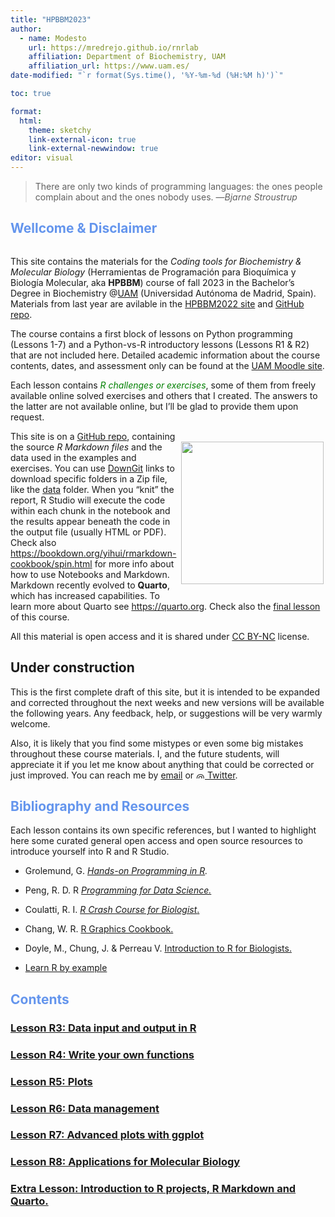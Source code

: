```yaml
---
title: "HPBBM2023"
author: 
  - name: Modesto
    url: https://mredrejo.github.io/rnrlab
    affiliation: Department of Biochemistry, UAM
    affiliation_url: https://www.uam.es/
date-modified: "`r format(Sys.time(), '%Y-%m-%d (%H:%M h)')`"

toc: true

format:
  html:
    theme: sketchy
    link-external-icon: true
    link-external-newwindow: true
editor: visual
---
```


> There are only two kinds of programming languages: the ones people complain about and the ones nobody uses. ---*Bjarne Stroustrup*

## [Wellcome & Disclaimer]{style="color:cornflowerblue"}

::: {#p style="float: left; position: relative; top: 0px; padding: 0px;"}
This site contains the materials for the *Coding tools for Biochemistry & Molecular Biology* (Herramientas de Programación para Bioquímica y Biología Molecular, aka **HPBBM**) course of fall 2023 in the Bachelor's Degree in Biochemistry \@[UAM](www.uam.es) (Universidad Autónoma de Madrid, Spain). Materials from last year are avilable in the [HPBBM2022 site](https://mredrejo.github.io/HPBBM2022/) and [GitHub repo](https://github.com/mredrejo/HPBBM2022).

The course contains a first block of lessons on Python programming (Lessons 1-7) and a Python-vs-R introductory lessons (Lessons R1 & R2) that are not included here. Detailed academic information about the course contents, dates, and assessment only can be found at the [UAM Moodle site](https://moodle.uam.es/).

Each lesson contains [*R challenges or exercises*]{style="color:green"}, some of them from freely available online solved exercises and others that I created. The answers to the latter are not available online, but I'll be glad to provide them upon request.
:::

::: {style="float: right; position: relative; top: 0px; padding: 3px;"}
![](HPBBM2023.png){width="228"}
:::

This site is on a [GitHub repo](https://github.com/mredrejo/HPBBM2023), containing the source *R Markdown files* and the data used in the examples and exercises. You can use [DownGit](https://yehonal.github.io/DownGit/#/home) links to download specific folders in a Zip file, like the [data](https://minhaskamal.github.io/DownGit/#/home?url=https://github.com/mredrejo/HPBBM2022/tree/main/data) folder. When you "knit" the report, R Studio will execute the code within each chunk in the notebook and the results appear beneath the code in the output file (usually HTML or PDF). Check also <https://bookdown.org/yihui/rmarkdown-cookbook/spin.html> for more info about how to use Notebooks and Markdown. Markdown recently evolved to **Quarto**, which has increased capabilities. To learn more about Quarto see <https://quarto.org>. Check also the [final lesson](Lesson_E_markdown/E_markdown.html) of this course.

All this material is open access and it is shared under [CC BY-NC](https://creativecommons.org/licenses/by-nc/2.0/) license.

::: callout-warning
## Under construction
:::

This is the first complete draft of this site, but it is intended to be expanded and corrected throughout the next weeks and new versions will be available the following years. Any feedback, help, or suggestions will be very warmly welcome.

Also, it is likely that you find some mistypes or even some big mistakes throughout these course materials. I, and the future students, will appreciate it if you let me know about anything that could be corrected or just improved. You can reach me by [email](mailto::modesto.redrejo@uam.es) or [![](index_files/tw.png "@mredrejo"){width="14" height="11"} Twitter](https://twitter.com/mredrejo "Twitter").

## [Bibliography and Resources]{style="color:cornflowerblue"}

Each lesson contains its own specific references, but I wanted to highlight here some curated general open access and open source resources to introduce yourself into R and R Studio.

-   Grolemund, G. [*Hands-on Programming in R*](https://rstudio-education.github.io/)*.*

-   Peng, R. D. R [*Programming for Data Science.*](https://bookdown.org/rdpeng/rprogdatascience/)

-   Coulatti, R. I. [*R Crash Course for Biologist*.](https://github.com/ColauttiLab/RCrashCourse_Book)

-   Chang, W. R. [R Graphics Cookbook.](https://r-graphics.org/)

-   Doyle, M., Chung, J. & Perreau V. [Introduction to R for Biologists.](https://melbournebioinformatics.github.io/r-intro-biologists/intro_r_biologists.html)

-   [Learn R by example](https://www.learnbyexample.org/r/)

## [Contents]{style="color:cornflowerblue"}

### [Lesson R3: Data input and output in R](Lesson_9_input_output/9_input_output.html)

### [Lesson R4: Write your own functions](Lesson_10_Functions/10_Functions.html)

### [Lesson R5: Plots](Lesson_11_plots/11_basicplotting.html)

### [Lesson R6: Data management](Lesson_12_data_management/12_adv_data_management.html)

### [Lesson R7: Advanced plots with ggplot](Lesson_13_ggplot/13_ggplotting.html)

### [Lesson R8: Applications for Molecular Biology](Lesson_14_R_for_molbiol/14_R4bqbm.html)

### [Extra Lesson: Introduction to R projects, R Markdown and Quarto.](Lesson_E_markdown/E_markdown.html)
